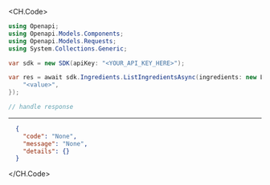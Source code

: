 
<CH.Code>
```csharp ListIngredients.cs
using Openapi;
using Openapi.Models.Components;
using Openapi.Models.Requests;
using System.Collections.Generic;

var sdk = new SDK(apiKey: "<YOUR_API_KEY_HERE>");

var res = await sdk.Ingredients.ListIngredientsAsync(ingredients: new List<string>() {
    "<value>",
});

// handle response
```
---

```json Example Response
  {
    "code": "None",
    "message": "None",
    "details": {}
  }
```
</CH.Code>
